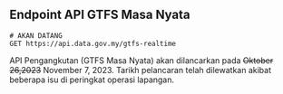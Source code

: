 ## Endpoint API GTFS Masa Nyata

```http
# AKAN DATANG
GET https://api.data.gov.my/gtfs-realtime
```

API Pengangkutan (GTFS Masa Nyata) akan dilancarkan pada ~~Oktober 26,2023~~ November 7, 2023.
Tarikh pelancaran telah dilewatkan akibat beberapa isu di peringkat operasi lapangan.
